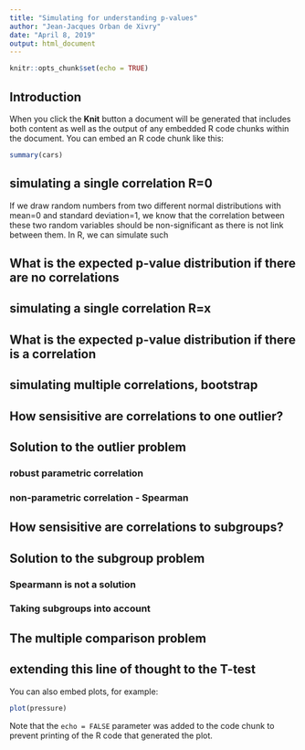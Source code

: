 ```yaml
---
title: "Simulating for understanding p-values"
author: "Jean-Jacques Orban de Xivry"
date: "April 8, 2019"
output: html_document
---
```


```r
knitr::opts_chunk$set(echo = TRUE)
```

## Introduction



When you click the **Knit** button a document will be generated that includes both content as well as the output of any embedded R code chunks within the document. You can embed an R code chunk like this:

```r
summary(cars)
```

## simulating a single correlation R=0

If we draw random numbers from two different normal distributions with mean=0 and standard deviation=1, we know that the correlation between these two random variables should be non-significant as there is not link between them. In R, we can simulate such

## What is the expected p-value distribution if there are no correlations

## simulating a single correlation R=x

## What is the expected p-value distribution if there is a correlation

## simulating multiple correlations, bootstrap

## How sensisitive are correlations to one outlier?

## Solution to the outlier problem
### robust parametric correlation
### non-parametric correlation - Spearman

## How sensisitive are correlations to subgroups?

## Solution to the subgroup problem
### Spearmann is not a solution
### Taking subgroups into account

## The multiple comparison problem

## extending this line of thought to the T-test



You can also embed plots, for example:

```r
plot(pressure)
```

Note that the `echo = FALSE` parameter was added to the code chunk to prevent printing of the R code that generated the plot.
